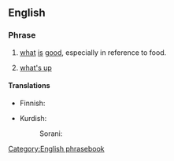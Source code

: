 ==English==

===Phrase===
{{head|en|phrase|head=[[what]][['s]] [[good]]}}

# {{lb|en|colloquial}} [[what]] [[is]] [[good]], especially in reference to food. {{rfex|lang=en}}
# {{lb|en|slang}} [[what's up]]

====Translations====
{{trans-top|''(colloquial)'' what is good, especially in reference to food}}
* Finnish: {{t|fi|[[mikä]] [[on]] [[hyvää]]}}
{{trans-mid}}
* Kurdish:
*: Sorani: {{t|ku|چی باشه‌؟|tr=çi bashe?|sc=ku-Arab}}
{{trans-bottom}}

{{trans-see|what's up}}


[[Category:English phrasebook]]